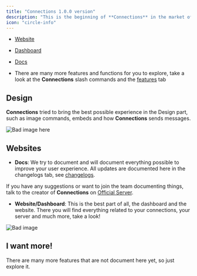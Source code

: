 ```yaml
---
title: "Connections 1.0.0 version"
description: "This is the beginning of **Connections** in the market of bots that talk between servers, look wisely and expect much more in the next updates!"
icon: "circle-info"
---
```

- [Website](https://connections.squareweb.app)
- [Dashboard](https://connections.squareweb.app/dashboard)
- [Docs](/)

- There are many more features and functions for you to explore, take a look at the **Connections** slash commands and the [features](/docs/features) tab

## Design

**Connections** tried to bring the best possible experience in the Design part, such as image commands, embeds and how **Connections** sends messages.

![Bad image here](/public/rank.png)

## Websites

- **Docs**: We try to document and will document everything possible to improve your user experience. All updates are documented here in the changelogs tab, see [changelogs](/docs/changelogs).

If you have any suggestions or want to join the team documenting things, talk to the creator of **Connections** on [Official Server](https://discord.gg/DSCvhYWatd).

- **Website/Dashboard**: This is the best part of all, the dashboard and the website. There you will find everything related to your connections, your server and much more, take a look!

![Bad image](/public/website.png)

## I want more!

There are many more features that are not document here yet, so just explore it.
